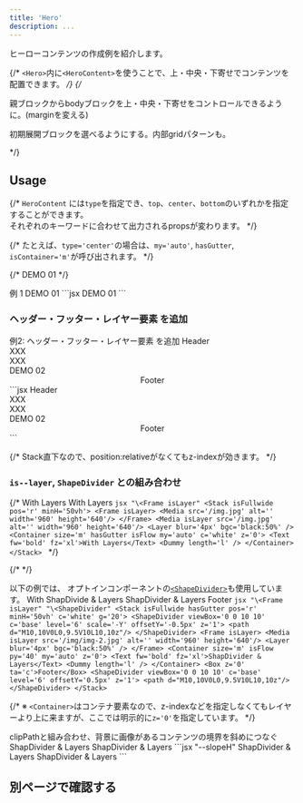 ```yaml
---
title: 'Hero'
description: ...
---
```



ヒーローコンテンツの作成例を紹介します。


{/* `<Hero>`内に`<HeroContent>`を使うことで、上・中央・下寄せでコンテンツを配置できます。 */}
{/* <p>親ブロックからbodyブロックを上・中央・下寄せをコントロールできるように。(marginを変える)</p>
<p>初期展開ブロックを選べるようにする。内部gridパターンも。</p> */}


## Usage

{/* `HeroContent` には`type`を指定でき、`top`、`center`、`bottom`のいずれかを指定することができます。  
それぞれのキーワードに合わせて出力されるpropsが変わります。 */}

{/* たとえば、`type='center'`の場合は、`my='auto'`, `hasGutter`, `isContainer='m'`が呼び出されます。 */}

{/* <Stack isFullwide ar='2/1' bgc='base-2' py='50'>
	<Container size='m' hasGutter isFlow my='auto'>
		<Text fw='bold' fz='xl'>DEMO 01</Text>
		<Dummy length='xl' lang='ja'/>
	</Container>
</Stack> */}

<Preview>
	<PreviewTitle>例 1</PreviewTitle>
	<PreviewArea resize>
		<Stack isFullwide minH='50vh' bgc='base-2'>
			<Container size='m' hasGutter isFlow my='auto'>
				<Text fw='bold' fz='xl'>DEMO 01</Text>
				<Dummy length='l' lang='ja'/>
			</Container>
		</Stack>
	</PreviewArea>
	<PreviewCode>
		```jsx
		<Stack isFullwide minH='50vh' bgc='base-2'>
			<Container size='m' hasGutter isFlow my='auto'>
				<Text fw='bold' fz='xl'>DEMO 01</Text>
				<Dummy length='l' lang='ja'/>
			</Container>
		</Stack>
		```
	</PreviewCode>
</Preview>

### ヘッダー・フッター・レイヤー要素 を追加

<Preview>
	<PreviewTitle>例2: ヘッダー・フッター・レイヤー要素 を追加</PreviewTitle>
	<PreviewArea resize>
		<Stack isFullwide minH='70vh' g='30' c='white' pos='r'>
			<Frame isLayer>
				<Media isLayer src='/img/img-1.jpg' alt='' width='960' height='640'/>
				<Layer blur='4px' bgc='black:50%' />
			</Frame>
			<Flex jc='sb' p='30' z='0' g='30'>
				<Box>Header</Box>
				<Flex g='30'>
					<div>XXX</div>
					<div>XXX</div>
				</Flex>
			</Flex>
			<Container size='m' hasGutter isFlow my='auto' z='0'>
				<Text fw='bold' fz='xl'>DEMO 02</Text>
				<Dummy length='l' />
			</Container>
			<Center p='20' z='0'>Footer</Center>
		</Stack>
	</PreviewArea>
	<PreviewCode>
		```jsx
		<Stack isFullwide minH='70vh' g='30' c='white' pos='r'>
			<Frame isLayer>
				<Media isLayer src='/img/img-1.jpg' alt='' width='960' height='640'/>
				<Layer blur='4px' bgc='black:50%' />
			</Frame>
			<Flex jc='sb' p='30' z='0' g='30'>
				<Box>Header</Box>
				<Flex g='30'>
					<div>XXX</div>
					<div>XXX</div>
				</Flex>
			</Flex>
			<Container size='m' hasGutter isFlow my='auto' z='0'>
				<Text fw='bold' fz='xl'>DEMO 02</Text>
				<Dummy length='l' />
			</Container>
			<Center p='20' z='0'>Footer</Center>
		</Stack>
		```
	</PreviewCode>
</Preview>

{/* Stack直下なので、position:relativeがなくてもz-indexが効きます。 */}


### `is--layer`, `ShapeDivider` との組み合わせ


{/* <Preview>
	<PreviewTitle>With Layers</PreviewTitle>
	<PreviewArea resize>
		<Stack isFullwide pos='r' minH='50vh'>
			<Frame isLayer>
				<Media src='/img.jpg' alt='' width='960' height='640'/>
			</Frame>
			<Layer blur='4px' bgc='black:50%' />
			<Container size='m' hasGutter isFlow my='auto' c='white' z='0'>
				<Text fw='bold' fz='xl'>With Layers</Text>
				<Dummy length='l' />
			</Container>
		</Stack>
	</PreviewArea>
	<PreviewCode>
		```jsx "\<Frame isLayer"
		<Stack isFullwide pos='r' minH='50vh'>
			<Frame isLayer>
				<Media src='/img.jpg' alt='' width='960' height='640'/>
			</Frame>
			<Media isLayer src='/img.jpg' alt='' width='960' height='640'/>
			<Layer blur='4px' bgc='black:50%' />
			<Container size='m' hasGutter isFlow my='auto' c='white' z='0'>
				<Text fw='bold' fz='xl'>With Layers</Text>
				<Dummy length='l' />
			</Container>
		</Stack>
		```
	</PreviewCode>
</Preview> */}

{/* <Spacer h='10'/> */}

以下の例では、 オプトインコンポーネントの[`<ShapeDivider>`](/components/shapedivider)も使用しています。
<Preview>
	<PreviewTitle>With ShapDivide & Layers</PreviewTitle>
	<PreviewArea resize>
		<Stack isFullwide hasGutter pos='r' minH='50vh' c='white' g='20'>
			<ShapeDivider viewBox='0 0 10 10' c='base' level='6' scale='-Y' offsetY='-0.5px' z='1'>
				<path d="M10,10V0L0,9.5V10L10,10z"/>
			</ShapeDivider>
			<Frame isLayer>
				<Media isLayer src='/img/img-2.jpg' alt='' width='960' height='640'/>
				<Layer blur='4px' bgc='black:50%' />
			</Frame>
			<Container size='m' isFlow py='40' my='auto' z='0'>
				<Text fw='bold' fz='xl'>ShapDivider & Layers</Text>
				<Dummy length='l' />
			</Container>
			<Box z='0' ta='c'>Footer</Box>
			<ShapeDivider viewBox='0 0 10 10' c='base' level='6' offsetY='0.5px' z='1'>
				<path d="M10,10V0L0,9.5V10L10,10z"/>
			</ShapeDivider>
		</Stack>
	</PreviewArea>
	<PreviewCode>
		```jsx "\<Frame isLayer" "\<ShapeDivider"
		<Stack isFullwide hasGutter pos='r' minH='50vh' c='white' g='20'>
			<ShapeDivider viewBox='0 0 10 10' c='base' level='6' scale='-Y' offsetY='-0.5px' z='1'>
				<path d="M10,10V0L0,9.5V10L10,10z"/>
			</ShapeDivider>
			<Frame isLayer>
				<Media isLayer src='/img/img-2.jpg' alt='' width='960' height='640'/>
				<Layer blur='4px' bgc='black:50%' />
			</Frame>
			<Container size='m' isFlow py='40' my='auto' z='0'>
				<Text fw='bold' fz='xl'>ShapDivider & Layers</Text>
				<Dummy length='l' />
			</Container>
			<Box z='0' ta='c'>Footer</Box>
			<ShapeDivider viewBox='0 0 10 10' c='base' level='6' offsetY='0.5px' z='1'>
				<path d="M10,10V0L0,9.5V10L10,10z"/>
			</ShapeDivider>
		</Stack>
		```
	</PreviewCode>
</Preview>

{/* ※ `<Container>`はコンテナ要素なので、z-indexなどを指定しなくてもレイヤーより上に来ますが、ここでは明示的に`z='0'`を指定しています。 */}

<Preview>
	<PreviewTitle>clipPathと組み合わせ、背景に画像があるコンテンツの境界を斜めにつなぐ</PreviewTitle>
	<PreviewArea resize p='30'>
		<Box isFullwide style={{ '--slopeH': 'clamp(2.5rem, 1.25rem + 5cqw, 5rem)' }}>
			<Stack isFullwide hasGutter pos='r' minH='50vh' c='white' g='20'>
				<ShapeDivider viewBox='0 0 10 10' h='var(--slopeH)' c='base' scale='-Y' offsetY='-0.5px' z='1'>
					<path d='M10,10V0L0,9.5V10L10,10z'></path>
				</ShapeDivider>
				<Frame isLayer>
					<Media isLayer src='/img/img-1.jpg' alt='' width='960' height='640' />
					<Layer bgc='black:50%' />
				</Frame>
				<Container size='m' isFlow py='40' pr={['0', '25%', '33%']} my='auto' z='0'>
					<Text fw='bold' fz='xl'>ShapDivider & Layers</Text>
					<Dummy length='l' />
				</Container>
				<Spacer h='var(--slopeH)' />
			</Stack>
			<Stack isFullwide hasGutter pos='r' minH='50vh' c='white' mbs='calc(0px - var(--slopeH))'>
				<Frame
					isLayer
					style={{
						clipPath: 'polygon(0 var(--slopeH), 0 100%, 100% 100%, 100% 0)',
					}}
				>
					<Media isLayer src='/img/img-3.jpg' alt='' width='960' height='640' />
					<Layer bgc='black:50%' />
				</Frame>
				<Spacer h='var(--slopeH)' />
				<Container size='m' isFlow py='40' pl={['0', '25%', '33%']} my='auto' z='0'>
					<Text fw='bold' fz='xl'>ShapDivider & Layers</Text>
					<Dummy length='l' />
				</Container>
				<ShapeDivider viewBox='0 0 10 10' h='var(--slopeH)' c='base' scale='-X' offsetY='0.5px' z='1'>
					<path d='M10,10V0L0,9.5V10L10,10z'></path>
				</ShapeDivider>
			</Stack>
		</Box>
	</PreviewArea>
	<PreviewCode>
		```jsx "--slopeH"
		<Box isFullwide style={{ '--slopeH': 'clamp(2.5rem, 1.25rem + 5cqw, 5rem)' }}>
			<Stack isFullwide hasGutter pos='r' minH='50vh' c='white' g='20'>
				<ShapeDivider viewBox='0 0 10 10' h='var(--slopeH)' c='base' scale='-Y' offsetY='-0.5px' z='1'>
					<path d='M10,10V0L0,9.5V10L10,10z'></path>
				</ShapeDivider>
				<Frame isLayer>
					<Media isLayer src='/img/img-1.jpg' alt='' width='960' height='640' />
					<Layer bgc='black:50%' />
				</Frame>
				<Container size='m' isFlow py='40' pr={['0', '25%', '33%']} my='auto' z='0'>
					<Text fw='bold' fz='xl'>ShapDivider & Layers</Text>
					<Dummy length='l' />
				</Container>
				<Spacer h='var(--slopeH)' />
			</Stack>
			<Stack isFullwide hasGutter pos='r' minH='50vh' c='white' mbs='calc(0px - var(--slopeH))'>
				<Frame
					isLayer
					style={{
						clipPath: 'polygon(0 var(--slopeH), 0 100%, 100% 100%, 100% 0)',
					}}
				>
					<Media isLayer src='/img/img-3.jpg' alt='' width='960' height='640' />
					<Layer bgc='black:50%' />
				</Frame>
				<Spacer h='var(--slopeH)' />
				<Container size='m' isFlow py='40' pl={['0', '25%', '33%']} my='auto' z='0'>
					<Text fw='bold' fz='xl'>ShapDivider & Layers</Text>
					<Dummy length='l' />
				</Container>
				<ShapeDivider viewBox='0 0 10 10' h='var(--slopeH)' c='base' scale='-X' offsetY='0.5px' z='1'>
					<path d='M10,10V0L0,9.5V10L10,10z'></path>
				</ShapeDivider>
			</Stack>
		</Box>
		```
	</PreviewCode>
</Preview>





## 別ページで確認する
<PreviewFrame url='/demo/hero' />
